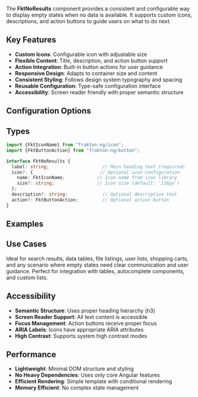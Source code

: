 
<Meta of={fktNoResultsStories} />

The **FktNoResults** component provides a consistent and configurable way to display empty states when no data is available. It supports custom icons, descriptions, and action buttons to guide users on what to do next.

## Key Features

- **Custom Icons**: Configurable icon with adjustable size
- **Flexible Content**: Title, description, and action button support
- **Action Integration**: Built-in button actions for user guidance
- **Responsive Design**: Adapts to container size and content
- **Consistent Styling**: Follows design system typography and spacing
- **Reusable Configuration**: Type-safe configuration interface
- **Accessibility**: Screen reader friendly with proper semantic structure

## Configuration Options
<ArgTypes/>

## Types
```typescript
import {FktIconName} from "frakton-ng/icon";
import {FktButtonAction} from "frakton-ng/button";

interface FktNoResults {
  label: string;                    // Main heading text (required)
  icon?: {                         // Optional icon configuration
    name: FktIconName;            // Icon name from icon library
    size?: string;                // Icon size (default: '116px')
  };
  description?: string;             // Optional descriptive text
  action?: FktButtonAction;         // Optional action button
}
```

## Examples

<StoryDoc of={fktNoResultsStories.SimpleNoResults} code={rawExamples.simpleExample}/>
<StoryDoc of={fktNoResultsStories.WithIconAndDescription} code={rawExamples.withIconAndDescriptionExample}/>
<StoryDoc of={fktNoResultsStories.WithActionButton} code={rawExamples.withActionExample}/>
<StoryDoc of={fktNoResultsStories.SearchResults} code={rawExamples.searchResultsExample}/>
<StoryDoc of={fktNoResultsStories.DataTableEmptyState} code={rawExamples.dataTableExample}/>
<StoryDoc of={fktNoResultsStories.FileUploadEmptyState} code={rawExamples.fileUploadExample}/>
<StoryDoc of={fktNoResultsStories.CompactSize} code={rawExamples.compactExample}/>

## Use Cases

Ideal for search results, data tables, file listings, user lists, shopping carts, and any scenario where empty states need clear communication and user guidance. Perfect for integration with tables, autocomplete components, and custom lists.

## Accessibility

- **Semantic Structure**: Uses proper heading hierarchy (h3)
- **Screen Reader Support**: All text content is accessible
- **Focus Management**: Action buttons receive proper focus
- **ARIA Labels**: Icons have appropriate ARIA attributes
- **High Contrast**: Supports system high contrast modes

## Performance

- **Lightweight**: Minimal DOM structure and styling
- **No Heavy Dependencies**: Uses only core Angular features
- **Efficient Rendering**: Simple template with conditional rendering
- **Memory Efficient**: No complex state management

